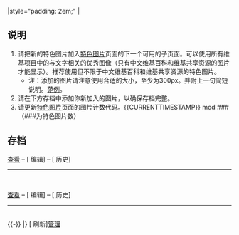 {{Help intro frame top}}
<!-- TABS -->
{{Portal:文字/tabs2|This=4}}
|style="padding: 2em;" |
<!-- CONTENT -->
== 说明 ==
#请把新的特色图片加入[[Portal:文字/特色图片|特色图片]]页面的下一个可用的子页面。可以使用所有维基项目中的与文字相关的优秀图像（只有中文维基百科和维基共享资源的图片才能显示）。推荐使用但不限于中文维基百科和维基共享资源的特色图片。
#*注：添加的图片请注意使用合适的大小，至少为300px。并附上一句简短说明。[[Portal:文字/特色图片/1|范例]]。
#请在下方存档中添加你新加入的图片，以确保存档完整。
#请更新[[Portal:文字/特色图片|特色图片]]页面的图片计数代码。<nowiki>{{CURRENTTIMESTAMP}} mod ###（###为特色图片数）</nowiki>

== 存档 ==
{{Portal:文字/特色图片/1}} <div style="clear: both"></div>[[Portal:文字/特色图片/1|查看]] – [{{fullurl:Portal:文字/特色图片/1|action=edit}} 编辑] – [{{fullurl:Portal:文字/特色图片/1|action=history}} 历史]<br/><hr/><br/>

{{Portal:文字/特色图片/2}} <div style="clear: both"></div>[[Portal:文字/特色图片/2|查看]] – [{{fullurl:Portal:文字/特色图片/2|action=edit}} 编辑] – [{{fullurl:Portal:文字/特色图片/2|action=history}} 历史]<br/><hr/><br/>
{{-}}
|}
[{{fullurl:Portal:文字/特色图片/存档|action=purge}} 刷新][[Portal:文字/管理|管理]]